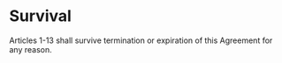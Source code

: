 # Survival

Articles 1-13 shall survive termination or expiration of this Agreement for any reason.
